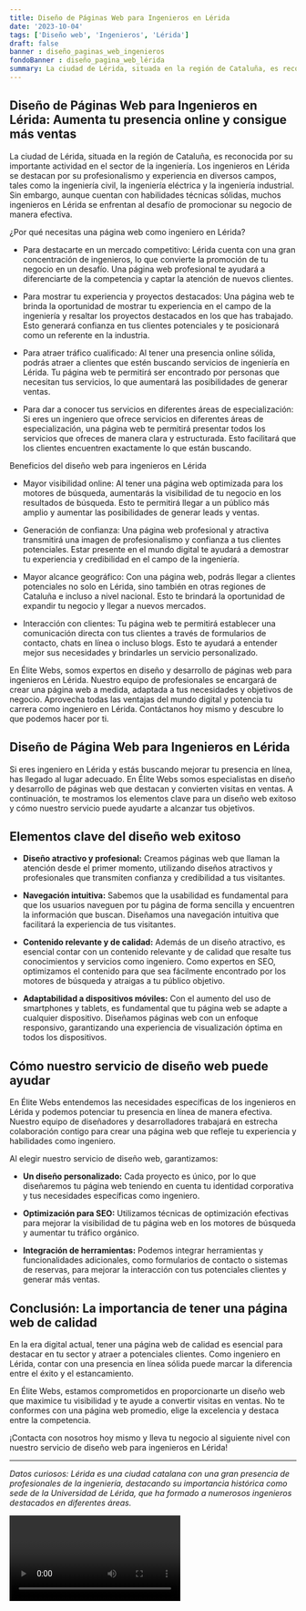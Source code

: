```yaml
---
title: Diseño de Páginas Web para Ingenieros en Lérida
date: '2023-10-04'
tags: ['Diseño web', 'Ingenieros', 'Lérida']
draft: false
banner : diseño_paginas_web_ingenieros
fondoBanner : diseño_pagina_web_lérida
summary: La ciudad de Lérida, situada en la región de Cataluña, es reconocida por su importante actividad en el sector de la ingeniería. Los ingenieros en Lérida se destacan por su profesionalismo y experiencia en diversos campos, tales como la ingeniería civil, la ingeniería eléctrica y la ingeniería industrial. Sin embargo, aunque cuentan con habilidades técnicas sólidas, muchos ingenieros en Lérida se enfrentan al desafío de promocionar su negocio de manera efectiva.
---
```


## Diseño de Páginas Web para Ingenieros en Lérida: Aumenta tu presencia online y consigue más ventas

La ciudad de Lérida, situada en la región de Cataluña, es reconocida por su importante actividad en el sector de la ingeniería. Los ingenieros en Lérida se destacan por su profesionalismo y experiencia en diversos campos, tales como la ingeniería civil, la ingeniería eléctrica y la ingeniería industrial. Sin embargo, aunque cuentan con habilidades técnicas sólidas, muchos ingenieros en Lérida se enfrentan al desafío de promocionar su negocio de manera efectiva.

¿Por qué necesitas una página web como ingeniero en Lérida?

- Para destacarte en un mercado competitivo: Lérida cuenta con una gran concentración de ingenieros, lo que convierte la promoción de tu negocio en un desafío. Una página web profesional te ayudará a diferenciarte de la competencia y captar la atención de nuevos clientes.

- Para mostrar tu experiencia y proyectos destacados: Una página web te brinda la oportunidad de mostrar tu experiencia en el campo de la ingeniería y resaltar los proyectos destacados en los que has trabajado. Esto generará confianza en tus clientes potenciales y te posicionará como un referente en la industria.

- Para atraer tráfico cualificado: Al tener una presencia online sólida, podrás atraer a clientes que estén buscando servicios de ingeniería en Lérida. Tu página web te permitirá ser encontrado por personas que necesitan tus servicios, lo que aumentará las posibilidades de generar ventas.

- Para dar a conocer tus servicios en diferentes áreas de especialización: Si eres un ingeniero que ofrece servicios en diferentes áreas de especialización, una página web te permitirá presentar todos los servicios que ofreces de manera clara y estructurada. Esto facilitará que los clientes encuentren exactamente lo que están buscando.

Beneficios del diseño web para ingenieros en Lérida

- Mayor visibilidad online: Al tener una página web optimizada para los motores de búsqueda, aumentarás la visibilidad de tu negocio en los resultados de búsqueda. Esto te permitirá llegar a un público más amplio y aumentar las posibilidades de generar leads y ventas.

- Generación de confianza: Una página web profesional y atractiva transmitirá una imagen de profesionalismo y confianza a tus clientes potenciales. Estar presente en el mundo digital te ayudará a demostrar tu experiencia y credibilidad en el campo de la ingeniería.

- Mayor alcance geográfico: Con una página web, podrás llegar a clientes potenciales no solo en Lérida, sino también en otras regiones de Cataluña e incluso a nivel nacional. Esto te brindará la oportunidad de expandir tu negocio y llegar a nuevos mercados.

- Interacción con clientes: Tu página web te permitirá establecer una comunicación directa con tus clientes a través de formularios de contacto, chats en línea o incluso blogs. Esto te ayudará a entender mejor sus necesidades y brindarles un servicio personalizado.

En Élite Webs, somos expertos en diseño y desarrollo de páginas web para ingenieros en Lérida. Nuestro equipo de profesionales se encargará de crear una página web a medida, adaptada a tus necesidades y objetivos de negocio. Aprovecha todas las ventajas del mundo digital y potencia tu carrera como ingeniero en Lérida. Contáctanos hoy mismo y descubre lo que podemos hacer por ti.

<GifSeo />

<Cta />

## Diseño de Página Web para Ingenieros en Lérida

Si eres ingeniero en Lérida y estás buscando mejorar tu presencia en línea, has llegado al lugar adecuado. En Élite Webs somos especialistas en diseño y desarrollo de páginas web que destacan y convierten visitas en ventas. A continuación, te mostramos los elementos clave para un diseño web exitoso y cómo nuestro servicio puede ayudarte a alcanzar tus objetivos.

## Elementos clave del diseño web exitoso

- **Diseño atractivo y profesional:** Creamos páginas web que llaman la atención desde el primer momento, utilizando diseños atractivos y profesionales que transmiten confianza y credibilidad a tus visitantes.

- **Navegación intuitiva:** Sabemos que la usabilidad es fundamental para que los usuarios naveguen por tu página de forma sencilla y encuentren la información que buscan. Diseñamos una navegación intuitiva que facilitará la experiencia de tus visitantes.

- **Contenido relevante y de calidad:** Además de un diseño atractivo, es esencial contar con un contenido relevante y de calidad que resalte tus conocimientos y servicios como ingeniero. Como expertos en SEO, optimizamos el contenido para que sea fácilmente encontrado por los motores de búsqueda y atraigas a tu público objetivo.

- **Adaptabilidad a dispositivos móviles:** Con el aumento del uso de smartphones y tablets, es fundamental que tu página web se adapte a cualquier dispositivo. Diseñamos páginas web con un enfoque responsivo, garantizando una experiencia de visualización óptima en todos los dispositivos.

## Cómo nuestro servicio de diseño web puede ayudar

En Élite Webs entendemos las necesidades específicas de los ingenieros en Lérida y podemos potenciar tu presencia en línea de manera efectiva. Nuestro equipo de diseñadores y desarrolladores trabajará en estrecha colaboración contigo para crear una página web que refleje tu experiencia y habilidades como ingeniero.

Al elegir nuestro servicio de diseño web, garantizamos:

- **Un diseño personalizado:** Cada proyecto es único, por lo que diseñaremos tu página web teniendo en cuenta tu identidad corporativa y tus necesidades específicas como ingeniero.

- **Optimización para SEO:** Utilizamos técnicas de optimización efectivas para mejorar la visibilidad de tu página web en los motores de búsqueda y aumentar tu tráfico orgánico.

- **Integración de herramientas:** Podemos integrar herramientas y funcionalidades adicionales, como formularios de contacto o sistemas de reservas, para mejorar la interacción con tus potenciales clientes y generar más ventas.

## Conclusión: La importancia de tener una página web de calidad

En la era digital actual, tener una página web de calidad es esencial para destacar en tu sector y atraer a potenciales clientes. Como ingeniero en Lérida, contar con una presencia en línea sólida puede marcar la diferencia entre el éxito y el estancamiento.

En Élite Webs, estamos comprometidos en proporcionarte un diseño web que maximice tu visibilidad y te ayude a convertir visitas en ventas. No te conformes con una página web promedio, elige la excelencia y destaca entre la competencia.

¡Contacta con nosotros hoy mismo y lleva tu negocio al siguiente nivel con nuestro servicio de diseño web para ingenieros en Lérida!

---

*Datos curiosos: Lérida es una ciudad catalana con una gran presencia de profesionales de la ingeniería, destacando su importancia histórica como sede de la Universidad de Lérida, que ha formado a numerosos ingenieros destacados en diferentes áreas.*

<Video />

<CtaBot job='Ingenieros' city='Lérida'/>

<Gmaps query='Lérida+españa+maps' />